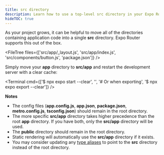 ```yaml
---
title: src directory
description: Learn how to use a top-level src directory in your Expo Router project.
hideTOC: true
---
```




As your project grows, it can be helpful to move all of the directories containing application code into a single **src** directory. Expo Router supports this out of the box.

<FileTree
  files={['src/app/_layout.js', 'src/app/index.js', 'src/components/button.js', 'package.json']}
/>

Simply move your **app** directory to **src/app** and restart the development server with a clear cache:

<Terminal
  cmd={['$ npx expo start --clear', '', '# Or when exporting', '$ npx expo export --clear']}
/>

**Notes**

- The config files (**app.config.js**, **app.json**, **package.json**, **metro.config.js**, **tsconfig.json**) should remain in the root directory.
- The more specific **src/app** directory takes higher precedence than the root **app** directory. If you have both, only the **src/app** directory will be used.
- The **public** directory should remain in the root directory.
- Static rendering will automatically use the **src/app** directory if it exists.
- You may consider updating any [type aliases](/guides/typescript#path-aliases) to point to the **src** directory instead of the root directory.
